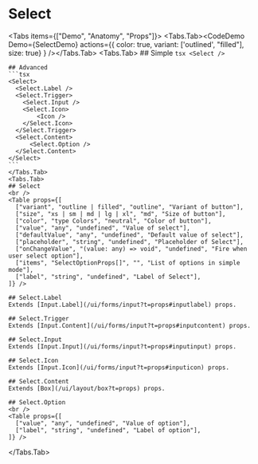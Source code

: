 

# Select

<Tabs items={["Demo", "Anatomy", "Props"]}>
    <Tabs.Tab><CodeDemo Demo={SelectDemo} actions={{ color: true, variant: ['outlined', "filled"], size: true} } /></Tabs.Tab>
    <Tabs.Tab>
    ## Simple
    ```tsx
    <Select />
    ```

    ## Advanced
    ```tsx
    <Select>
      <Select.Label />
      <Select.Trigger>
        <Select.Input />
        <Select.Icon>
            <Icon />
        </Select.Icon>
      </Select.Trigger>
      <Select.Content>
          <Select.Option />
      </Select.Content>
    </Select>
    ```
    </Tabs.Tab>
    <Tabs.Tab>
    ## Select
    <br />
    <Table props={[
      ["variant", "outline | filled", "outline", "Variant of button"],
      ["size", "xs | sm | md | lg | xl", "md", "Size of button"],
      ["color", "type Colors", "neutral", "Color of button"],
      ["value", "any", "undefined", "Value of select"],
      ["defaultValue", "any", "undefined", "Default value of select"],
      ["placeholder", "string", "undefined", "Placeholder of Select"],
      ["onChangeValue", "(value: any) => void", "undefined", "Fire when user select option"],
      ["items", "SelectOptionProps[]", "", "List of options in simple mode"],
      ["label", "string", "undefined", "Label of Select"],
    ]} />

    ## Select.Label
    Extends [Input.Label](/ui/forms/input?t=props#inputlabel) props.

    ## Select.Trigger
    Extends [Input.Content](/ui/forms/input?t=props#inputcontent) props.
  
    ## Select.Input
    Extends [Input.Input](/ui/forms/input?t=props#inputinput) props.
  
    ## Select.Icon
    Extends [Input.Icon](/ui/forms/input?t=props#inputicon) props.
  
    ## Select.Content
    Extends [Box](/ui/layout/box?t=props) props.
  
    ## Select.Option
    <br />
    <Table props={[
      ["value", "any", "undefined", "Value of option"],
      ["label", "string", "undefined", "Label of option"],
    ]} />

   </Tabs.Tab>
</Tabs>

